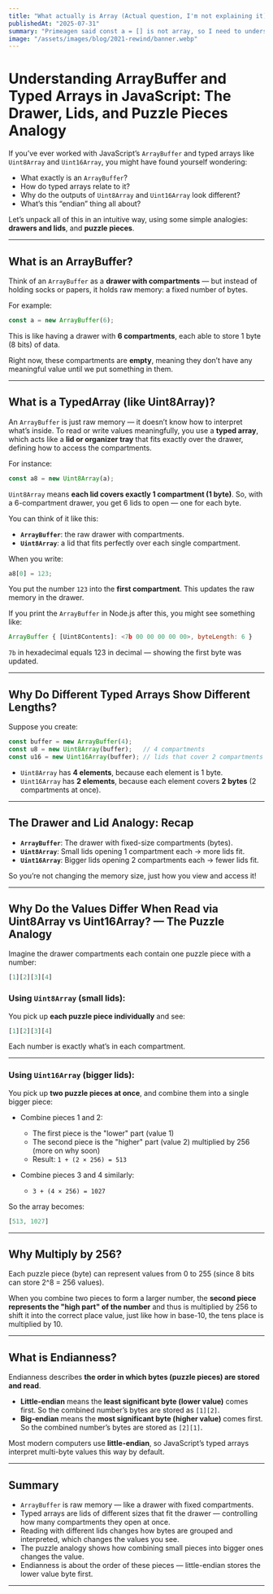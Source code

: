 ```yaml
---
title: "What actually is Array (Actual question, I'm not explaining it)"
publishedAt: "2025-07-31"
summary: "Primeagen said const a = [] is not array, so I need to understand what it actually is"
image: "/assets/images/blog/2021-rewind/banner.webp"
---
```


# Understanding ArrayBuffer and Typed Arrays in JavaScript: The Drawer, Lids, and Puzzle Pieces Analogy

If you’ve ever worked with JavaScript’s `ArrayBuffer` and typed arrays like `Uint8Array` and `Uint16Array`, you might have found yourself wondering:

- What exactly is an `ArrayBuffer`?
- How do typed arrays relate to it?
- Why do the outputs of `Uint8Array` and `Uint16Array` look different?
- What’s this “endian” thing all about?

Let’s unpack all of this in an intuitive way, using some simple analogies: **drawers and lids**, and **puzzle pieces**.

---

## What is an ArrayBuffer?

Think of an `ArrayBuffer` as a **drawer with compartments** — but instead of holding socks or papers, it holds raw memory: a fixed number of bytes.

For example:

~~~js
const a = new ArrayBuffer(6);
~~~

This is like having a drawer with **6 compartments**, each able to store 1 byte (8 bits) of data.

Right now, these compartments are **empty**, meaning they don’t have any meaningful value until we put something in them.

---

## What is a TypedArray (like Uint8Array)?

An `ArrayBuffer` is just raw memory — it doesn’t know how to interpret what’s inside. To read or write values meaningfully, you use a **typed array**, which acts like a **lid or organizer tray** that fits exactly over the drawer, defining how to access the compartments.

For instance:

~~~js
const a8 = new Uint8Array(a);
~~~

`Uint8Array` means **each lid covers exactly 1 compartment (1 byte)**. So, with a 6-compartment drawer, you get 6 lids to open — one for each byte.

You can think of it like this:

- **`ArrayBuffer`**: the raw drawer with compartments.
- **`Uint8Array`**: a lid that fits perfectly over each single compartment.

When you write:

~~~js
a8[0] = 123;
~~~

You put the number `123` into the **first compartment**. This updates the raw memory in the drawer.

If you print the `ArrayBuffer` in Node.js after this, you might see something like:

~~~js
ArrayBuffer { [Uint8Contents]: <7b 00 00 00 00 00>, byteLength: 6 }
~~~

`7b` in hexadecimal equals 123 in decimal — showing the first byte was updated.

---

## Why Do Different Typed Arrays Show Different Lengths?

Suppose you create:

~~~js
const buffer = new ArrayBuffer(4);
const u8 = new Uint8Array(buffer);   // 4 compartments
const u16 = new Uint16Array(buffer); // lids that cover 2 compartments each
~~~

- `Uint8Array` has **4 elements**, because each element is 1 byte.
- `Uint16Array` has **2 elements**, because each element covers **2 bytes** (2 compartments at once).

---

## The Drawer and Lid Analogy: Recap

- **`ArrayBuffer`**: The drawer with fixed-size compartments (bytes).
- **`Uint8Array`**: Small lids opening 1 compartment each → more lids fit.
- **`Uint16Array`**: Bigger lids opening 2 compartments each → fewer lids fit.

So you’re not changing the memory size, just how you view and access it!

---

## Why Do the Values Differ When Read via Uint8Array vs Uint16Array? — The Puzzle Analogy

Imagine the drawer compartments each contain one puzzle piece with a number:

~~~js
[1][2][3][4]
~~~

### Using `Uint8Array` (small lids):

You pick up **each puzzle piece individually** and see:

~~~js
[1][2][3][4]
~~~


Each number is exactly what’s in each compartment.

---

### Using `Uint16Array` (bigger lids):

You pick up **two puzzle pieces at once**, and combine them into a single bigger piece:

- Combine pieces 1 and 2:  
  - The first piece is the "lower" part (value 1)  
  - The second piece is the "higher" part (value 2) multiplied by 256 (more on why soon)  
  - Result: `1 + (2 × 256) = 513`

- Combine pieces 3 and 4 similarly:  
  - `3 + (4 × 256) = 1027`

So the array becomes:

~~~js
[513, 1027]
~~~

---

## Why Multiply by 256?

Each puzzle piece (byte) can represent values from 0 to 255 (since 8 bits can store 2^8 = 256 values).

When you combine two pieces to form a larger number, the **second piece represents the "high part" of the number** and thus is multiplied by 256 to shift it into the correct place value, just like how in base-10, the tens place is multiplied by 10.

---

## What is Endianness?

Endianness describes **the order in which bytes (puzzle pieces) are stored and read**.

- **Little-endian** means the **least significant byte (lower value)** comes first. So the combined number’s bytes are stored as `[1][2]`.
- **Big-endian** means the **most significant byte (higher value)** comes first. So the combined number’s bytes are stored as `[2][1]`.

Most modern computers use **little-endian**, so JavaScript’s typed arrays interpret multi-byte values this way by default.

---

## Summary

- `ArrayBuffer` is raw memory — like a drawer with fixed compartments.
- Typed arrays are lids of different sizes that fit the drawer — controlling how many compartments they open at once.
- Reading with different lids changes how bytes are grouped and interpreted, which changes the values you see.
- The puzzle analogy shows how combining small pieces into bigger ones changes the value.
- Endianness is about the order of these pieces — little-endian stores the lower value byte first.

---

